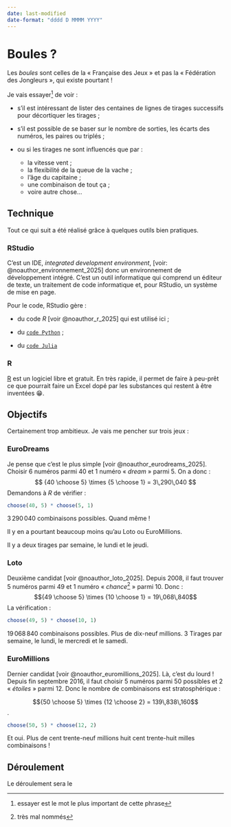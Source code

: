 ```yaml
---
date: last-modified
date-format: "dddd D MMMM YYYY"
---
```


# Boules ?

Les *boules* sont celles de la « Française des Jeux » et pas la « Fédération des Jongleurs », qui existe pourtant !

Je vais essayer[^index-1] de voir :

[^index-1]: essayer est le mot le plus important de cette phrase

-   s'il est intéressant de lister des centaines de lignes de tirages successifs pour décortiquer les tirages ;

-   s'il est possible de se baser sur le nombre de sorties, les écarts des numéros, les paires ou triplés ;

-   ou si les tirages ne sont influencés que par :

    -   la vitesse vent ;
    -   la flexibilité de la queue de la vache ;
    -   l'âge du capitaine ;
    -   une combinaison de tout ça ;
    -   voire autre chose…

## Technique

Tout ce qui suit a été réalisé grâce à quelques outils bien pratiques.

### RStudio

C'est un IDE, *integrated development environment*, [voir: @noauthor_environnement_2025] donc un environnement de développement intégré. C'est un outil informatique qui comprend un éditeur de texte, un traitement de code informatique et, pour RStudio, un système de mise en page.

Pour le code, RStudio gère :

-   du code $R$ [voir @noauthor_r_2025] qui est utilisé ici ;

-   du [`code Python`](https://fr.wikipedia.org/wiki/Python_(langage)) ;

-   du [`code Julia`](https://fr.wikipedia.org/wiki/Julia_(langage))

### R

[R](https://cran.r-project.org/) est un logiciel libre et gratuit. En très rapide, il permet de faire à peu-prêt ce que pourrait faire un Excel dopé par les substances qui restent à être inventées 😁.

## Objectifs

Certainement trop ambitieux. Je vais me pencher sur trois jeux :

### EuroDreams

Je pense que c'est le plus simple [voir @noauthor_eurodreams_2025]. Choisir 6 numéros parmi 40 et 1 numéro « *dream* » parmi 5. On a donc : $$
{40 \choose 5} \times {5 \choose 1} = 3\,290\,040
$$ Demandons à $R$ de vérifier :

```r
choose(40, 5) * choose(5, 1)
```

$3\,290\,040$ combinaisons possibles. Quand même !

Il y en a pourtant beaucoup moins qu'au Loto ou EuroMillions.

Il y a deux tirages par semaine, le lundi et le jeudi.

### Loto

Deuxième candidat [voir @noauthor_loto_2025]. Depuis 2008, il faut trouver 5 numéros parmi 49 et 1 numéro « *chance*[^index-2] » parmi 10. Donc : $${49 \choose 5} \times {10 \choose 1} = 19\,068\,840$$ La vérification :

[^index-2]: très mal nommés

```r
choose(49, 5) * choose(10, 1)
```

$19\,068\,840$ combinaisons possibles. Plus de dix-neuf millions. 3 Tirages par semaine, le lundi, le mercredi et le samedi.

### EuroMillions

Dernier candidat [voir @noauthor_euromillions_2025]. Là, c'est du lourd ! Depuis fin septembre 2016, il faut choisir 5 numéros parmi 50 possibles et 2 « *étoiles* » parmi 12. Donc le nombre de combinaisons est stratosphérique :

$${50 \choose 5} \times {12 \choose 2} = 139\,838\,160$$.

```r
choose(50, 5) * choose(12, 2)
```

Et oui. Plus de cent trente-neuf millions huit cent trente-huit milles combinaisons !

## Déroulement

Le déroulement sera le
